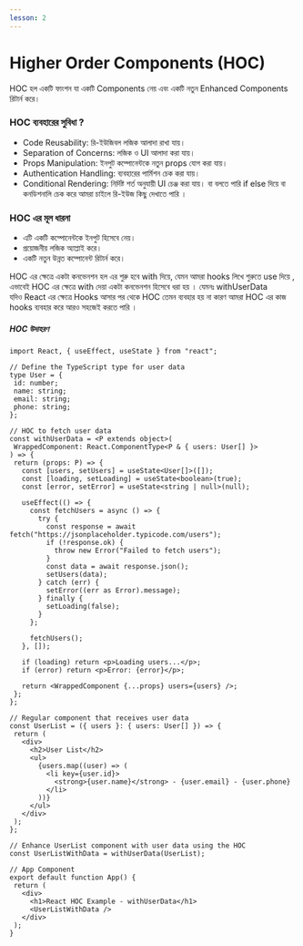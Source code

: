 ```yaml
---
lesson: 2
---
```


# Higher Order Components (HOC)


HOC হল একটি ফাংশন যা একটি Components নেয় এবং একটি নতুন Enhanced  Components   রিটার্ন করে।

 ### HOC  ব্যবহারের সুবিধা ?
-  Code Reusability: রি-ইউজিবল  লজিক আলাদা রাখা যায়।
-  Separation of Concerns: লজিক ও UI আলাদা করা যায়।
-  Props Manipulation: ইনপুট কম্পোনেন্টকে নতুন props যোগ করা যায়।
-  Authentication Handling: ব্যবহারের পার্মিশন  চেক করা যায়।
-  Conditional Rendering: নির্দিষ্ট শর্ত অনুযায়ী UI চেঞ্জ  করা যায়। বা বলতে পারি if else  দিয়ে বা কনডিশনালি চেক করে আমরা চাইলে রি-ইউজ কিছু দেখাতে পারি । 


### HOC এর মূল ধারনা

-  এটি একটি কম্পোনেন্টকে ইনপুট হিসেবে নেয়।
-  প্রয়োজনীয় লজিক অ্যাপ্লাই করে।
-  একটি নতুন উন্নত কম্পোনেন্ট রিটার্ন করে।

 HOC  এর ক্ষেত্রে একটা  কনভেনশন হল এর শুরু হবে with দিয়ে, যেমন আমরা hooks  লিখে শুরুতে use  দিয়ে  , এভাবেই HOC  এর ক্ষেত্রে with দেয়া একটা কনভেনশন হিসেবে ধরা হয় । যেমনঃ withUserData  
 যদিও React  এর ক্ষেত্রে  Hooks আসার পর থেকে HOC  তেমন ব্যবহার হয় না কারণ আমরা HOC এর কাজ  hooks ব্যবহার করে আরও সহজেই করতে পারি । 


 #####   HOC উদাহরণ 

 ```tsx
import React, { useEffect, useState } from "react";

// Define the TypeScript type for user data
type User = {
  id: number;
  name: string;
  email: string;
  phone: string;
};

// HOC to fetch user data
const withUserData = <P extends object>(
  WrappedComponent: React.ComponentType<P & { users: User[] }>
) => {
  return (props: P) => {
    const [users, setUsers] = useState<User[]>([]);
    const [loading, setLoading] = useState<boolean>(true);
    const [error, setError] = useState<string | null>(null);

    useEffect(() => {
      const fetchUsers = async () => {
        try {
          const response = await fetch("https://jsonplaceholder.typicode.com/users");
          if (!response.ok) {
            throw new Error("Failed to fetch users");
          }
          const data = await response.json();
          setUsers(data);
        } catch (err) {
          setError((err as Error).message);
        } finally {
          setLoading(false);
        }
      };

      fetchUsers();
    }, []);

    if (loading) return <p>Loading users...</p>;
    if (error) return <p>Error: {error}</p>;

    return <WrappedComponent {...props} users={users} />;
  };
};

// Regular component that receives user data
const UserList = ({ users }: { users: User[] }) => {
  return (
    <div>
      <h2>User List</h2>
      <ul>
        {users.map((user) => (
          <li key={user.id}>
            <strong>{user.name}</strong> - {user.email} - {user.phone}
          </li>
        ))}
      </ul>
    </div>
  );
};

// Enhance UserList component with user data using the HOC
const UserListWithData = withUserData(UserList);

// App Component
export default function App() {
  return (
    <div>
      <h1>React HOC Example - withUserData</h1>
      <UserListWithData />
    </div>
  );
}


 ```